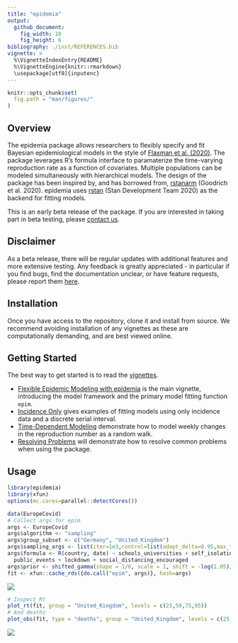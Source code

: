 ```yaml
---
title: "epidemia"
output: 
  github_document:
    fig_width: 10
    fig_height: 6
bibliography: ./inst/REFERENCES.bib
vignette: >
  %\VignetteIndexEntry{README}
  %\VignetteEngine{knitr::rmarkdown}
  \usepackage[utf8]{inputenc}
---
```


```r
knitr::opts_chunk$set(
  fig.path = "man/figures/"
)
```

## Overview

The epidemia package allows researchers to flexibly specify and fit
Bayesian epidemiological models in the style of [Flaxman et al. (2020)](https://www.nature.com/articles/s41586-020-2405-7).
The package leverages R’s formula interface to paramaterize the
time-varying reproduction rate as a function of covariates. Multiple
populations can be modeled simultaneously with hierarchical models. The
design of the package has been inspired by, and has borrowed from,
[rstanarm](https://mc-stan.org/rstanarm/) (Goodrich et al. 2020).
epidemia uses [rstan](https://mc-stan.org/rstan/) (Stan Development Team
2020) as the backend for fitting models.

This is an early beta release of the package. If you are interested in 
taking part in beta testing, please [contact us](mailto:james.scott15@imperial.ac.uk).

## Disclaimer

As a beta release, there will be regular
updates with additional features and more extensive testing. Any
feedback is greatly appreciated - in particular if you find bugs, find
the documentation unclear, or have feature requests, please report them
[here](https://github.com/ImperialCollegeLondon/epidemia/issues).

## Installation
Once you have access to the repository, clone it and install from source. 
We recommend avoiding
installation of any vignettes as these are computationally demanding,
and are best viewed online.

## Getting Started

The best way to get started is to read the
[vignettes](articles/index.html).

  - [Flexible Epidemic Modeling with
    epidemia](articles/introduction.html) is the main vignette,
    introducing the model framework and the primary model fitting
    function `epim`.
  - [Incidence Only](articles/IncidenceOnly.html) gives examples of
    fitting models using only incidence data and a discrete serial
    interval.
  - [Time-Dependent Modeling](articles/TimeDependentR.html) demonstrate
    how to model weekly changes in the reproduction number as a random
    walk.
  - [Resolving Problems](articles/ResolvingProblems.htm) will demonstrate how to resolve common problems when using the package.
  

## Usage

```r
library(epidemia)
library(xfun)
options(mc.cores=parallel::detectCores())

data(EuropeCovid)
# Collect args for epim
args <- EuropeCovid
args$algorithm <- "sampling"
args$group_subset <- c("Germany", "United_Kingdom")
args$sampling_args <- list(iter=1e3,control=list(adapt_delta=0.95,max_treedepth=15),seed=12345)
args$formula <- R(country, date) ~ schools_universities + self_isolating_if_ill +
  public_events + lockdown + social_distancing_encouraged
args$prior <- shifted_gamma(shape = 1/6, scale = 1, shift = -log(1.05)/6)
fit <- xfun::cache_rds({do.call("epim", args)}, hash=args)
```

![](man/figures/plot-1.png)


```r
# Inspect Rt
plot_rt(fit, group = "United_Kingdom", levels = c(25,50,75,95))
# And deaths
plot_obs(fit, type = "deaths", group = "United_Kingdom", levels = c(25,50,75,95))
```
![](man/figures/plot-2.png)


